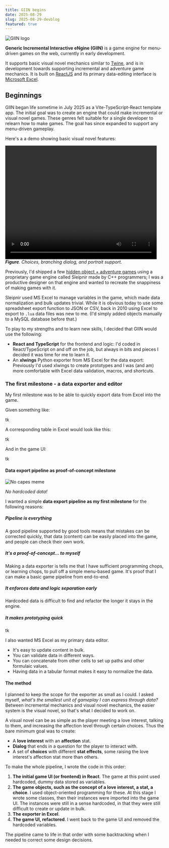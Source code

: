 ```yaml
---
title: GIIN begins
date: 2025-08-29
slug: 2025-08-29-devblog
featured: true
---
```


<Image src={giinLogo} alt='GIIN logo' />

**Generic Incremental Interactive eNgine (GIIN)** is a game engine for menu-driven games on the web, currently in early development.

It supports basic visual novel mechanics similar to [Twine](www.twinery.org), and is in development towards supporting incremental and adventure game mechanics. It is built on [ReactJS](https://react.dev/) and its primary data-editing interface is [Microsoft Excel](https://en.wikipedia.org/wiki/Microsoft_Excel).

## Beginnings

GIIN began life sometime in July 2025 as a Vite-TypeScript-React template app. The initial goal was to create an engine that could make incremental or visual novel games. These genres felt suitable for a single developer to relearn how to make games. The goal has since expanded to support any menu-driven gameplay.

Here's a a demo showing basic visual novel features:

<video width="480" height="360" controls><source src={demoLog1} type="video/mp4" /></video>
_**Figure**. Choices, branching dialog, and portrait support._

Previously, I'd shipped a few [hidden object + adventure games](https://store.steampowered.com/app/466030/Otherworld_Spring_of_Shadows_Collectors_Edition/) using a proprietary game engine called Sleipnir made by C++ programmers; I was a productive designer on that engine and wanted to recreate the snappiness of making games with it.
 
Sleipnir used MS Excel to manage variables in the game, which made data normalization and bulk updates trivial. While it is obvious today to use some spreadsheet export function to JSON or CSV, back in 2010 using Excel to export to `.lua` data files was new to me. (I'd simply added objects manually to a MySQL database before that.)

To play to my strengths and to learn new skills, I decided that GIIN would use the following:

- **React and TypeScript** for the frontend and logic: I'd coded in React/TypeScript on and off on the job, but always in bits and pieces I decided it was time for me to learn it.
- An **xlwings** Python exporter from MS Excel for the data export: Previously I'd used xlwings to create prototypes and I was (and am) more comfortable with Excel data validation, macros, and shortcuts.

### The first milestone - a data exporter and editor

My first milestone was to be able to quickly export data from Excel into the game.

Given something like:

tk

A corresponding table in Excel would look like this:

tk

And in the game UI:

tk

#### Data export pipeline as proof-of-concept milestone

![No capes meme](/public/memes/no-capes.gif)

_No hardcoded data!_

I wanted a simple **data export pipeline as my first milestone** for the following reasons:

##### Pipeline is everything

A good pipeline supported by good tools means that mistakes can be corrected quickly, that data (content) can be easily placed into the game, and people can check their own work.

##### It's a proof-of-concept... to myself

Making a data exporter is tells me that I have sufficient programming chops, or learning chops, to pull off a simple menu-based game. It's proof that I can make a basic game pipeline from end-to-end.

##### It enforces data and logic separation early

Hardcoded data is difficult to find and refactor the longer it stays in the engine.

##### It makes prototyping quick

tk

I also wanted MS Excel as my primary data editor.

- It's easy to update content in bulk.
- You can validate data in different ways.
- You can concatenate from other cells to set up paths and other formulaic values. 
- Having data in a tabular format makes it easy to normalize the data.

#### The method

I planned to keep the scope for the exporter as small as I could. I asked myself, _what's the smallest unit of gameplay I can express through data?_ Between incremental mechanics and visual novel mechanics, the easier system is the visual novel, so that's what I decided to work on.

A visual novel can be as simple as the player meeting a love interest, talking to them, and increasing the affection level through certain choices. Thus the bare minimum goal was to create:

- A **love interest** with an **affection** stat.
- **Dialog** that ends in a question for the player to interact with.
- A set of **choices** with different **stat effects**, some raising the love interest's affection stat more than others.

To make the whole pipeline, I wrote the code in this order:

1. **The initial game UI (or frontend) in React**. The game at this point used hardcoded, dummy data stored as variables.
2. **The game objects, such as the concept of a love interest, a stat, a choice**. I used object-oriented programming for these. At this stage I wrote some classes, then their instances were imported into the game UI. The instances were still in a sense hardcoded, in that they were still difficult to create or update in bulk.
3. **The exporter in Excel**. 
4. **The game UI, refactored**. I went back to the game UI and removed the hardcoded variables.

The pipeline came to life in that order with some backtracking when I needed to correct some design decisions.

